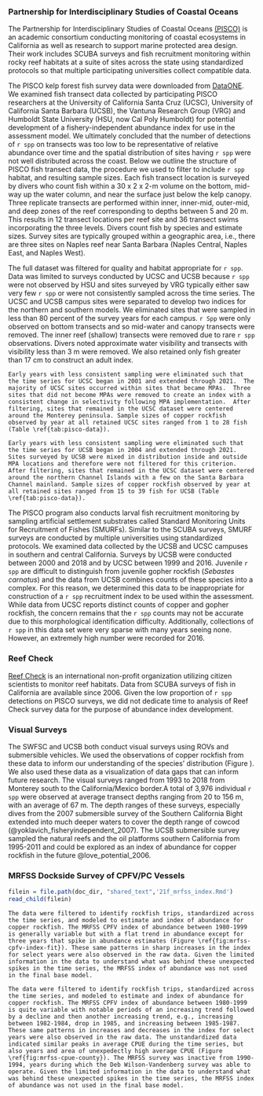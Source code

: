 ### Partnership for Interdisciplinary Studies of Coastal Oceans

The Partnership for Interdisciplinary Studies of Coastal Oceans [(PISCO)](https://www.piscoweb.org/) is an 
academic consortium conducting monitoring of coastal ecosystems in California as 
well as research to support marine protected area design.  Their work includes SCUBA 
surveys and fish recruitment monitoring within rocky reef habitats at a suite of sites 
across the state using standardized protocols so that multiple participating universities 
collect compatible data. 

The PISCO kelp forest fish survey data were downloaded from [DataONE](https://www.dataone.org/). 
We examined fish transect data collected by participating PISCO researchers at 
the University of California Santa Cruz (UCSC), University of California Santa Barbara 
(UCSB), the Vantuna Research Group (VRG) and Humboldt State University (HSU, now Cal Poly Humboldt) for potential 
development of a fishery-independent abundance index for use in the assessment model.  We 
ultimately concluded that the number of detections of `r spp` on transects was too low to 
be representative of relative abundance over time and the spatial distribution of sites
 having `r spp` were not well distributed across the coast.  Below we outline the structure 
of PISCO fish transect data, the procedure we used to filter to include `r spp` habitat,
and resulting sample sizes. Each fish transect location is surveyed by divers who count 
fish within a 30 x 2 x 2-m volume on the bottom, mid-way up the water column, and near 
the surface just below the kelp canopy.  Three replicate transects are performed within
inner, inner-mid, outer-mid, and deep zones of the reef corresponding to depths between 
5 and 20 m.  This results in 12 transect locations per reef site and 36 transect swims 
incorporating the three levels.  Divers count fish by species and estimate sizes.  Survey sites are typically grouped within a geographic area, i.e., there are three sites on Naples reef near Santa Barbara (Naples Central, Naples East, and Naples West).  

The full dataset was filtered for quality and habitat appropriate for `r spp`. 
Data was limited to surveys conducted by UCSC and UCSB because `r spp` were not 
observed by HSU and sites surveyed by VRG typically either saw very few `r spp` 
or were not consistently sampled across the time series.  The UCSC and UCSB campus 
sites were separated to develop two indices for the northern and southern models.
We eliminated sites that were sampled in less than 80 percent of the survey years for each campus.  `r Spp` were only observed on bottom transects and so mid-water and canopy transects were removed.  The inner reef (shallow) transects were removed due to rare `r spp` observations.  Divers noted approximate water visibility and transects with visibility less than 3 m were removed.  We also retained only fish greater than 17 cm to construct an adult index.  

```asis

Early years with less consistent sampling were eliminated such that the time series for UCSC began in 2001 and extended through 2021.  The majority of UCSC sites occurred within sites that became MPAs.  Three sites that did not become MPAs were removed to create an index with a consistent change in selectivity following MPA implementation.  After filtering, sites that remained in the UCSC dataset were centered around the Monterey peninsula. Sample sizes of copper rockfish observed by year at all retained UCSC sites ranged from 1 to 28 fish (Table \ref{tab:pisco-data}).

```

```asis

Early years with less consistent sampling were eliminated such that the time series for UCSB began in 2004 and extended through 2021.  Sites surveyed by UCSB were mixed in distribution inside and outside MPA locations and therefore were not filtered for this criterion.  After filtering, sites that remained in the UCSC dataset were centered around the northern Channel Islands with a few on the Santa Barbara Channel mainland. Sample sizes of copper rockfish observed by year at all retained sites ranged from 15 to 39 fish for UCSB (Table \ref{tab:pisco-data}).  

```

The PISCO program also conducts larval fish recruitment monitoring by sampling 
artificial settlement substrates called Standard Monitoring Units for Recruitment
of Fishes (SMURFs).  Similar to the SCUBA surveys, SMURF surveys are conducted by 
multiple universities using standardized protocols.  We examined data collected by 
the UCSB and UCSC campuses in southern and central California.  Surveys by UCSB were 
conducted between 2000 and 2018 and by UCSC between 1999 and 2016.  Juvenile `r spp` 
are difficult to distinguish from juvenile gopher rockfish (*Sebastes carnatus*) and the 
data from UCSB combines counts of these species into a complex.  For this reason, 
we determined this data to be inappropriate for construction of a `r spp` recruitment 
index to be used within the assessment.  While data from UCSC reports distinct counts 
of copper and gopher rockfish, the concern remains that the `r spp` counts may not be 
accurate due to this morphological identification difficulty.  Additionally, collections 
of `r spp` in this data set were very sparse with many years seeing none.  However, 
an extremely high number were recorded for 2016.  

### Reef Check

[Reef Check](https://www.reefcheck.org/) is an international non-profit organization utilizing citizen scientists 
to monitor reef habitats.  Data from SCUBA surveys of fish in California are available 
since 2006.  Given the low proportion of `r spp` detections on PISCO surveys, we did not 
dedicate time to analysis of Reef Check survey data for the purpose of abundance index development.  

### Visual Surveys

The SWFSC and UCSB both conduct visual surveys using ROVs and submersible vehicles. We used the observations of copper rockfish from these data to inform our understanding of the species' distribution (Figure \ref{fig:visual_surveys}). We also used these data as a visualization of data gaps that can inform future research. The visual surveys ranged from 1993 to 2018 from Monterey south to the California/Mexico border.A total of 3,976 individual `r spp` were observed at average transect depths ranging from 20 to 156 m, with an average of 67 m.  The depth ranges of these surveys, especially dives from the 2007 submersible survey of the Southern California Bight extended into much deeper waters to cover the depth range of cowcod (@yoklavich_fisheryindependent_2007). The UCSB submersible survey sampled the natural reefs and the oil platforms southern California from 1995-2011 and could be explored as an index of abundance for copper rockfish in the future @love_potential_2006.

### MRFSS Dockside Survey of CPFV/PC Vessels

```r
filein = file.path(doc_dir, "shared_text",'21f_mrfss_index.Rmd')
read_child(filein)
```

```asis

The data were filtered to identify rockfish trips, standardized across the time series, and modeled to estimate and index of abundance for copper rockfish. The MRFSS CPFV index of abundance between 1980-1999 is generally variable but with a flat trend in abundance except for three years that spike in abundance estimates (Figure \ref{fig:mrfss-cpfv-index-fit}). These same patterns in sharp increases in the index for select years were also observed in the raw data. Given the limited information in the data to understand what was behind these unexpected spikes in the time series, the MRFSS index of abundance was not used in the final base model. 
```


```asis

The data were filtered to identify rockfish trips, standardized across the time series, and modeled to estimate and index of abundance for copper rockfish. The MRFSS CPFV index of abundance between 1980-1999 is quite variable with notable periods of an increasing trend followed by a decline and then another increasing trend, e.g., increasing between 1982-1984, drop in 1985, and increasing between 1985-1987. These same patterns in increases and decreases in the index for select years were also observed in the raw data. The unstandardized data indicated similar peaks in average CPUE during the time series, but also years and area of unexpedectly high average CPUE (Figure \ref{fig:mrfss-cpue-county}). The MRFSS survey was inactive from 1990-1994, years during which the Deb Wilson-Vandenberg survey was able to operate. Given the limited information in the data to understand what was behind these unexpected spikes in the time series, the MRFSS index of abundance was not used in the final base model. 
```

